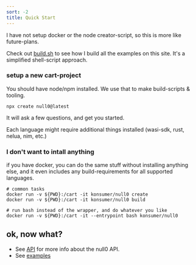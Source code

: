 ```yaml
---
sort: -2
title: Quick Start
---
```



<Callout emoji='☠️' className='alert-soft alert-warning'>
  I have not setup docker or the node creator-script, so this is more like future-plans.
</Callout>

Check out [build.sh](https://github.com/notnullgames/notnullgames/blob/main/examples/build.sh) to see how I build all the examples on this site. It's a simplified shell-script approach.

### setup a new cart-project

You should have node/npm installed. We use that to make build-scripts & tooling.

```shell
npx create null0@latest
```

It will ask a few questions, and get you started.

Each language might require additional things installed (wasi-sdk, rust, nelua, nim, etc.)

### I don't want to intall anything

if you have docker, you can do the same stuff without installing anything else, and it even includes any build-requirements for all supported languages.

```shell
# common tasks
docker run -v ${PWD}:/cart -it konsumer/null0 create
docker run -v ${PWD}:/cart -it konsumer/null0 build

# run bash instead of the wrapper, and do whatever you like
docker run -v ${PWD}:/cart -it --entrypoint bash konsumer/null0
```

## ok, now what?

- See [API](/null0/api) for more info about the null0 API.
- See [examples](https://github.com/notnullgames/notnullgames/tree/main/examples/)
